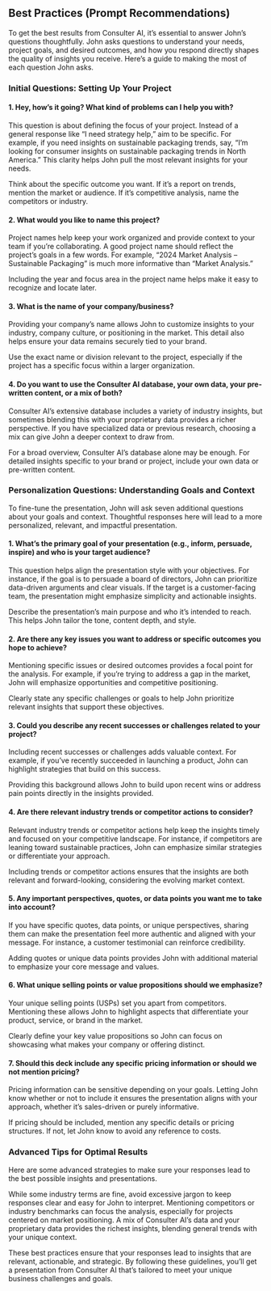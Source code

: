 ## Best Practices (Prompt Recommendations)

To get the best results from Consulter AI, it’s essential to answer John’s questions thoughtfully. John asks questions to understand your needs, project goals, and desired outcomes, and how you respond directly shapes the quality of insights you receive. Here’s a guide to making the most of each question John asks.

### Initial Questions: Setting Up Your Project

#### 1. **Hey, how’s it going? What kind of problems can I help you with?**

This question is about defining the focus of your project. Instead of a general response like “I need strategy help,” aim to be specific. For example, if you need insights on sustainable packaging trends, say, “I’m looking for consumer insights on sustainable packaging trends in North America.” This clarity helps John pull the most relevant insights for your needs.

<AccordionGroup>
  <Accordion icon="target" title="Define Your Problem Clearly">
    Think about the specific outcome you want. If it’s a report on trends, mention the market or audience. If it’s competitive analysis, name the competitors or industry.
  </Accordion>
</AccordionGroup>

#### 2. **What would you like to name this project?**

Project names help keep your work organized and provide context to your team if you’re collaborating. A good project name should reflect the project’s goals in a few words. For example, “2024 Market Analysis – Sustainable Packaging” is much more informative than “Market Analysis.”

<AccordionGroup>
  <Accordion icon="edit" title="Choose a Descriptive Name">
    Including the year and focus area in the project name helps make it easy to recognize and locate later.
  </Accordion>
</AccordionGroup>

#### 3. **What is the name of your company/business?**

Providing your company’s name allows John to customize insights to your industry, company culture, or positioning in the market. This detail also helps ensure your data remains securely tied to your brand.

<AccordionGroup>
  <Accordion icon="building" title="Provide Specific Brand or Division">
    Use the exact name or division relevant to the project, especially if the project has a specific focus within a larger organization.
  </Accordion>
</AccordionGroup>

#### 4. **Do you want to use the Consulter AI database, your own data, your pre-written content, or a mix of both?**

Consulter AI’s extensive database includes a variety of industry insights, but sometimes blending this with your proprietary data provides a richer perspective. If you have specialized data or previous research, choosing a mix can give John a deeper context to draw from.

<AccordionGroup>
  <Accordion icon="database" title="Choose Data Sources Based on Needs">
    For a broad overview, Consulter AI’s database alone may be enough. For detailed insights specific to your brand or project, include your own data or pre-written content.
  </Accordion>
</AccordionGroup>

### Personalization Questions: Understanding Goals and Context

To fine-tune the presentation, John will ask seven additional questions about your goals and context. Thoughtful responses here will lead to a more personalized, relevant, and impactful presentation.

#### 1. **What’s the primary goal of your presentation (e.g., inform, persuade, inspire) and who is your target audience?**

This question helps align the presentation style with your objectives. For instance, if the goal is to persuade a board of directors, John can prioritize data-driven arguments and clear visuals. If the target is a customer-facing team, the presentation might emphasize simplicity and actionable insights.

<AccordionGroup>
  <Accordion icon="bullseye" title="Define Goal and Audience">
    Describe the presentation’s main purpose and who it’s intended to reach. This helps John tailor the tone, content depth, and style.
  </Accordion>
</AccordionGroup>

#### 2. **Are there any key issues you want to address or specific outcomes you hope to achieve?**

Mentioning specific issues or desired outcomes provides a focal point for the analysis. For example, if you’re trying to address a gap in the market, John will emphasize opportunities and competitive positioning.

<AccordionGroup>
  <Accordion icon="flag" title="Identify Key Issues and Goals">
    Clearly state any specific challenges or goals to help John prioritize relevant insights that support these objectives.
  </Accordion>
</AccordionGroup>

#### 3. **Could you describe any recent successes or challenges related to your project?**

Including recent successes or challenges adds valuable context. For example, if you’ve recently succeeded in launching a product, John can highlight strategies that build on this success.

<AccordionGroup>
  <Accordion icon="trophy" title="Share Context on Successes or Challenges">
    Providing this background allows John to build upon recent wins or address pain points directly in the insights provided.
  </Accordion>
</AccordionGroup>

#### 4. **Are there relevant industry trends or competitor actions to consider?**

Relevant industry trends or competitor actions help keep the insights timely and focused on your competitive landscape. For instance, if competitors are leaning toward sustainable practices, John can emphasize similar strategies or differentiate your approach.

<AccordionGroup>
  <Accordion icon="chart-line" title="Mention Industry Trends and Competitors">
    Including trends or competitor actions ensures that the insights are both relevant and forward-looking, considering the evolving market context.
  </Accordion>
</AccordionGroup>

#### 5. **Any important perspectives, quotes, or data points you want me to take into account?**

If you have specific quotes, data points, or unique perspectives, sharing them can make the presentation feel more authentic and aligned with your message. For instance, a customer testimonial can reinforce credibility.

<AccordionGroup>
  <Accordion icon="quote-right" title="Include Key Data or Quotes">
    Adding quotes or unique data points provides John with additional material to emphasize your core message and values.
  </Accordion>
</AccordionGroup>

#### 6. **What unique selling points or value propositions should we emphasize?**

Your unique selling points (USPs) set you apart from competitors. Mentioning these allows John to highlight aspects that differentiate your product, service, or brand in the market.

<AccordionGroup>
  <Accordion icon="star" title="Highlight Unique Selling Points">
    Clearly define your key value propositions so John can focus on showcasing what makes your company or offering distinct.
  </Accordion>
</AccordionGroup>

#### 7. **Should this deck include any specific pricing information or should we not mention pricing?**

Pricing information can be sensitive depending on your goals. Letting John know whether or not to include it ensures the presentation aligns with your approach, whether it’s sales-driven or purely informative.

<AccordionGroup>
  <Accordion icon="dollar-sign" title="Clarify Pricing Information Needs">
    If pricing should be included, mention any specific details or pricing structures. If not, let John know to avoid any reference to costs.
  </Accordion>
</AccordionGroup>

### Advanced Tips for Optimal Results

Here are some advanced strategies to make sure your responses lead to the best possible insights and presentations.

<AccordionGroup>
  <Accordion icon="globe" title="Use Industry Jargon Sparingly">
    While some industry terms are fine, avoid excessive jargon to keep responses clear and easy for John to interpret.
  </Accordion>
  <Accordion icon="users" title="Mention Specific Competitors or Benchmarks">
    Mentioning competitors or industry benchmarks can focus the analysis, especially for projects centered on market positioning.
  </Accordion>
  <Accordion icon="layers" title="Combine Data Sources for Depth">
    A mix of Consulter AI’s data and your proprietary data provides the richest insights, blending general trends with your unique context.
  </Accordion>
</AccordionGroup>

These best practices ensure that your responses lead to insights that are relevant, actionable, and strategic. By following these guidelines, you’ll get a presentation from Consulter AI that’s tailored to meet your unique business challenges and goals.
